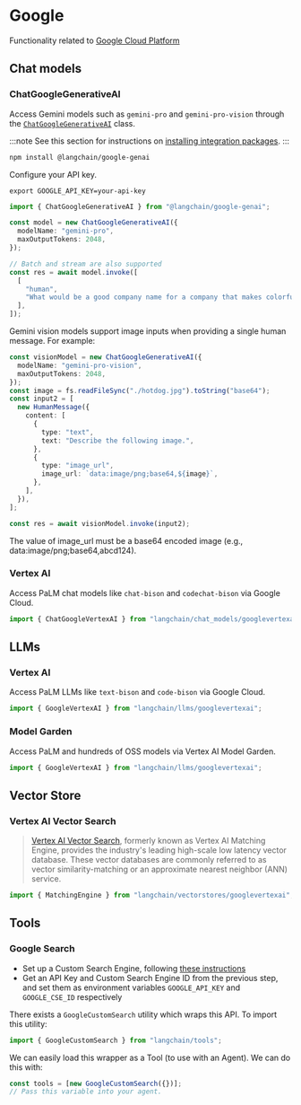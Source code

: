 # Google

Functionality related to [Google Cloud Platform](https://cloud.google.com/)

## Chat models

### ChatGoogleGenerativeAI

Access Gemini models such as `gemini-pro` and `gemini-pro-vision` through the [`ChatGoogleGenerativeAI`](/docs/integrations/chat/google_generativeai) class.

:::note
See this section for instructions on [installing integration packages](/docs/get_started/installation#installing-integration-packages).
:::

```bash npm2yarn
npm install @langchain/google-genai
```

Configure your API key.

```
export GOOGLE_API_KEY=your-api-key
```

```typescript
import { ChatGoogleGenerativeAI } from "@langchain/google-genai";

const model = new ChatGoogleGenerativeAI({
  modelName: "gemini-pro",
  maxOutputTokens: 2048,
});

// Batch and stream are also supported
const res = await model.invoke([
  [
    "human",
    "What would be a good company name for a company that makes colorful socks?",
  ],
]);
```

Gemini vision models support image inputs when providing a single human message. For example:

```typescript
const visionModel = new ChatGoogleGenerativeAI({
  modelName: "gemini-pro-vision",
  maxOutputTokens: 2048,
});
const image = fs.readFileSync("./hotdog.jpg").toString("base64");
const input2 = [
  new HumanMessage({
    content: [
      {
        type: "text",
        text: "Describe the following image.",
      },
      {
        type: "image_url",
        image_url: `data:image/png;base64,${image}`,
      },
    ],
  }),
];

const res = await visionModel.invoke(input2);
```

The value of image_url must be a base64 encoded image (e.g., data:image/png;base64,abcd124).

### Vertex AI

Access PaLM chat models like `chat-bison` and `codechat-bison` via Google Cloud.

```typescript
import { ChatGoogleVertexAI } from "langchain/chat_models/googlevertexai";
```

## LLMs

### Vertex AI

Access PaLM LLMs like `text-bison` and `code-bison` via Google Cloud.

```typescript
import { GoogleVertexAI } from "langchain/llms/googlevertexai";
```

### Model Garden

Access PaLM and hundreds of OSS models via Vertex AI Model Garden.

```typescript
import { GoogleVertexAI } from "langchain/llms/googlevertexai";
```

## Vector Store

### Vertex AI Vector Search

> [Vertex AI Vector Search](https://cloud.google.com/vertex-ai/docs/matching-engine/overview),
> formerly known as Vertex AI Matching Engine, provides the industry's leading high-scale
> low latency vector database. These vector databases are commonly
> referred to as vector similarity-matching or an approximate nearest neighbor (ANN) service.

```typescript
import { MatchingEngine } from "langchain/vectorstores/googlevertexai";
```

## Tools

### Google Search

- Set up a Custom Search Engine, following [these instructions](https://stackoverflow.com/questions/37083058/programmatically-searching-google-in-python-using-custom-search)
- Get an API Key and Custom Search Engine ID from the previous step, and set them as environment variables `GOOGLE_API_KEY` and `GOOGLE_CSE_ID` respectively

There exists a `GoogleCustomSearch` utility which wraps this API. To import this utility:

```typescript
import { GoogleCustomSearch } from "langchain/tools";
```

We can easily load this wrapper as a Tool (to use with an Agent). We can do this with:

```typescript
const tools = [new GoogleCustomSearch({})];
// Pass this variable into your agent.
```
